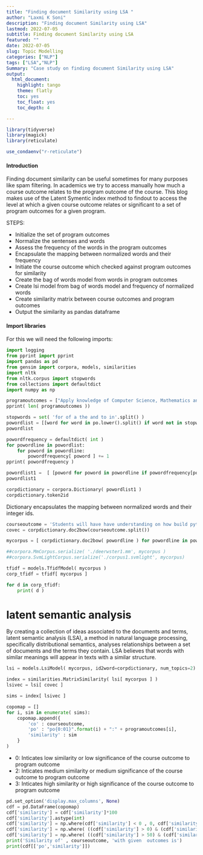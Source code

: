 ```yaml
---
title: "Finding document Similarity using LSA "
author: "Laxmi K Soni"
description: "Finding document Similarity using LSA"
lastmod: 2022-07-05
subtitle: Finding document Similarity using LSA
featured: ""
date: 2022-07-05
slug: Topic Modelling
categories: ["NLP"]
tags: ["LSA","NLP"]
Summary: "Case study on finding document Similarity using LSA"
output:
  html_document:
    highlight: tango
    theme: flatly
    toc: yes
    toc_float: yes
    toc_depth: 4

---
```


```r
library(tidyverse)
library(magick)
library(reticulate)

use_condaenv("r-reticulate")

```

#### Introduction

Finding document similarity can be useful sometimes for many purposes like spam filtering. 
In academics we try to access manually how much a course outcome relates to the program outcome of the course. 
This blog makes use of the Latent Symentic index method to findout to access the level at which a given course
outcome relates or significant to a set of program outcomes for a given program. 

STEPS:

+ Initialize the set of program outcomes
+ Normalize the sentenses and words
+ Assess the frequency of the words in the program outcomes
+ Encapsulate the mapping between normalized words and their frequency
+ Initiate the course outcome which checked against program outcomes for similarity
+ Create the bag of words model from words in program outcomes
+ Create lsi model from bag of words model and frequency of normalized words
+ Create similarity matrix between course outcomes and program outcomes
+ Output the similarity as pandas dataframe

#### Import libraries

For this  we will need the following imports:

```python
import logging
from pprint import pprint
import pandas as pd
from gensim import corpora, models, similarities
import nltk
from nltk.corpus import stopwords
from collections import defaultdict
import numpy as np
```


```python
programoutcomes = ["Apply knowledge of Computer Science, Mathematics and Physics to identify, analyse problems and to provide effective solutions.","Ability to design, develop algorithms and provide software solutions to cater the industrial needs","Inculcate skills to excel in the fields of Information Technology and its Enabled services, Government and Private sectors, Teaching and Research","Instil ethical responsibilities, human and professional values and make their contribution to the society","Engaged in lifelong learning to equip them to the changing environment and be prepared to take-up mastering programmes","Provides a systematic understanding of the concepts and theories of mathematics and computing their application in the software world.","Graduates will have necessary critical and analytical skills to resolve problem","They will attain eligibility to successfully pursue their career objectives in advanced education, scientific career in government or industry.","Understand the impact of scientific solutions in societal and environmental conpotexts, and demonstrate the knowledge of, and need for sustainable development."]
pprint( len( programoutcomes ))
```


```python
stopwords = set( 'for of a the and to in'.split() )
powordlist = [[word for word in po.lower().split() if word not in stopwords] for po in programoutcomes]
powordlist
``` 


```python
powordfrequency = defaultdict( int )
for powordline in powordlist:
    for poword in powordline:
        powordfrequency[ poword ] += 1
pprint( powordfrequency )


``` 

```python
powordlist1 =  [ [poword for poword in powordline if powordfrequency[poword] > 1] for powordline in powordlist]
powordlist1
```

```python
corpdictionary = corpora.Dictionary( powordlist1 )
corpdictionary.token2id
```
Dictionary encapsulates the mapping between normalized words and their integer ids.

```python
courseoutcome = 'Students will have have understanding on how build python development environment.'
covec = corpdictionary.doc2bow(courseoutcome.split())
```
         
```python
mycorpus = [ corpdictionary.doc2bow( powordline ) for powordline in powordlist ]

```

```python
##corpora.MmCorpus.serialize( './deerwster1.mm', mycorpus )
##corpora.SvmLightCorpus.serialize('./corpus1.svmlight', mycorpus)
```

```python
tfidf = models.TfidfModel( mycorpus )
corp_tfidf = tfidf[ mycorpus ]
```

```python
for d in corp_tfidf:
    print( d )
```    


# latent semantic analysis

By creating a collection of ideas associated to the documents and terms, latent semantic analysis (LSA), a method in natural language processing, specifically distributional semantics, analyses relationships between a set of documents and the terms they contain. LSA believes that words with similar meanings will appear in texts with a similar structure.

```python
lsi = models.LsiModel( mycorpus, id2word=corpdictionary, num_topics=2)
```

```python
index = similarities.MatrixSimilarity( lsi[ mycorpus ] )
lsivec = lsi[ covec ]
```

```python
sims = index[ lsivec ]
```

```python
copomap = []
for i, sim in enumerate( sims):
    copomap.append({
        'co' : courseoutcome,
        'po' : "po{0:01}".format(i) + ":" + programoutcomes[i],
        'similarity' : sim
    }
)
```


+ 0: Inticates low similarity or low significance of the course outcome to program outcome
+ 2: Inticates medium similarity or medium significance of the course outcome to program outcome
+ 3: Inticates high similarity or high significance of the course outcome to program outcome

```python
pd.set_option('display.max_columns', None)
cdf = pd.DataFrame(copomap)
cdf['similarity'] = cdf['similarity']*100
cdf['similarity'].astype(int)
cdf['similarity'] = np.where(cdf['similarity'] < 0 , 0, cdf['similarity'].astype(int) )
cdf['similarity'] = np.where( ((cdf['similarity'] > 0) & (cdf['similarity'] < 50)) , 2 , cdf['similarity'].astype(int) )
cdf['similarity'] = np.where( ((cdf['similarity'] > 50) & (cdf['similarity'] < 100)) , 3 , cdf['similarity'].astype(int) )
print('Similarity of' , courseoutcome, 'with given  outcomes is')
print(cdf[['po','similarity']])
```



